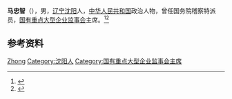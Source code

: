 '''马忠智'''（{{bd|1944年|1月15日|}}），男，[[辽宁|辽宁]][[沈阳|沈阳]]人，[[中华人民共和国|中华人民共和国]]政治人物，曾任国务院稽察特派员，[[国有重点大型企业监事会|国有重点大型企业监事会]]主席。<ref>{{Cite web|title=马忠智：一部车子两个轮子，充分发挥协会作用|url=http://www.cs.com.cn/xwzx/zt2017/20190115/01/201901/t20190115_5915176.html|accessdate=2021-02-11|work=中证网}}</ref><ref>{{Cite web|url=http://www.china.com.cn/chinese/PI-c/3423.htm|title=国务院向国有重点大型企业派出监事会|author=|date=2000-08-18|publisher=新华社|language=|accessdate=|quote=|archive-date=2005-04-30|archive-url=https://web.archive.org/web/20050430095525/http://www.china.com.cn/chinese/PI-c/3423.htm|dead-url=no}}</ref>

== 参考资料 ==
{{reflist}}

{{Authority control}}
{{DEFAULTSORT:Ma马}}
[[Category:马姓|Zhong]]
[[Category:沈阳人|Category:沈阳人]]
[[Category:国有重点大型企业监事会主席|Category:国有重点大型企业监事会主席]]

{{中国人物小作品}}